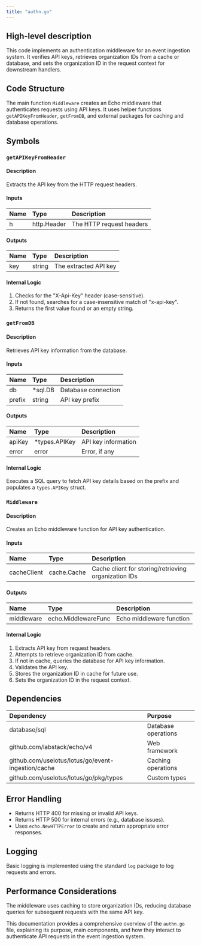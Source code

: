 ```yaml
---
title: "authn.go"
---
```


## High-level description
This code implements an authentication middleware for an event ingestion system. It verifies API keys, retrieves organization IDs from a cache or database, and sets the organization ID in the request context for downstream handlers.

## Code Structure
The main function `Middleware` creates an Echo middleware that authenticates requests using API keys. It uses helper functions `getAPIKeyFromHeader`, `getFromDB`, and external packages for caching and database operations.

## Symbols

### `getAPIKeyFromHeader`
#### Description
Extracts the API key from the HTTP request headers.

#### Inputs
| Name | Type | Description |
|:-----|:-----|:------------|
| h | http.Header | The HTTP request headers |

#### Outputs
| Name | Type | Description |
|:-----|:-----|:------------|
| key | string | The extracted API key |

#### Internal Logic
1. Checks for the "X-Api-Key" header (case-sensitive).
2. If not found, searches for a case-insensitive match of "x-api-key".
3. Returns the first value found or an empty string.

### `getFromDB`
#### Description
Retrieves API key information from the database.

#### Inputs
| Name | Type | Description |
|:-----|:-----|:------------|
| db | *sql.DB | Database connection |
| prefix | string | API key prefix |

#### Outputs
| Name | Type | Description |
|:-----|:-----|:------------|
| apiKey | *types.APIKey | API key information |
| error | error | Error, if any |

#### Internal Logic
Executes a SQL query to fetch API key details based on the prefix and populates a `types.APIKey` struct.

### `Middleware`
#### Description
Creates an Echo middleware function for API key authentication.

#### Inputs
| Name | Type | Description |
|:-----|:-----|:------------|
| cacheClient | cache.Cache | Cache client for storing/retrieving organization IDs |

#### Outputs
| Name | Type | Description |
|:-----|:-----|:------------|
| middleware | echo.MiddlewareFunc | Echo middleware function |

#### Internal Logic
1. Extracts API key from request headers.
2. Attempts to retrieve organization ID from cache.
3. If not in cache, queries the database for API key information.
4. Validates the API key.
5. Stores the organization ID in cache for future use.
6. Sets the organization ID in the request context.

## Dependencies
| Dependency | Purpose |
|:-----------|:--------|
| database/sql | Database operations |
| github.com/labstack/echo/v4 | Web framework |
| github.com/uselotus/lotus/go/event-ingestion/cache | Caching operations |
| github.com/uselotus/lotus/go/pkg/types | Custom types |

## Error Handling
- Returns HTTP 400 for missing or invalid API keys.
- Returns HTTP 500 for internal errors (e.g., database issues).
- Uses `echo.NewHTTPError` to create and return appropriate error responses.

## Logging
Basic logging is implemented using the standard `log` package to log requests and errors.

## Performance Considerations
The middleware uses caching to store organization IDs, reducing database queries for subsequent requests with the same API key.

This documentation provides a comprehensive overview of the `authn.go` file, explaining its purpose, main components, and how they interact to authenticate API requests in the event ingestion system.